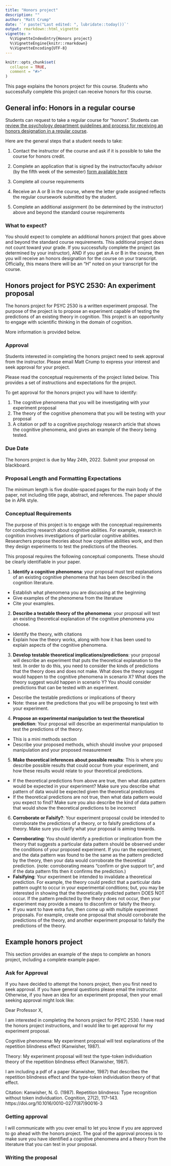 ```yaml
---
title: "Honors project"
description: ""
author: "Matt Crump"
date: '`r paste("Last edited: ", lubridate::today())`'
output: rmarkdown::html_vignette
vignette: >
  %\VignetteIndexEntry{Honors project}
  %\VignetteEngine{knitr::rmarkdown}
  %\VignetteEncoding{UTF-8}
---
```


```r
knitr::opts_chunk$set(
  collapse = TRUE,
  comment = "#>"
)
```

This page explains the honors project for this course. Students who successfully complete this project can receive honors for this course. 

## General info: Honors in a regular course

Students can request to take a regular course for "honors". Students can [review the psychology department guidelines and process for receiving an honors designation in a regular course](http://www.brooklyn.cuny.edu/web/academics/schools/naturalsciences/undergraduate/psychology/students/honors/coursework.php).

Here are the general steps that a student needs to take:

1. Contact the instructor of the course and ask if it is possible to take the course for honors credit.

2. Complete an application that is signed by the instructor/faculty advisor (by the fifth week of the semester) [form available here](http://www.brooklyn.cuny.edu/web/academics/schools/naturalsciences/undergraduate/psychology/students/honors/forms.php>)

3. Complete all course requirements

4. Receive an A or B in the course, where the letter grade assigned reflects the regular coursework submitted by the student.

5. Complete an additional assignment (to be determined by the instructor) above and beyond the standard course requirements

### What to expect?

You should expect to complete an additional honors project that goes above and beyond the standard course requirements. This additional project does not count toward your grade. If you successfully complete the project (as determined by your instructor), AND if you get an A or B in the course, then you will receive an honors designation for the course on your transcript. Officially, this means there will be an "H" noted on your transcript for the course.

## Honors project for PSYC 2530: An experiment proposal

The honors project for PSYC 2530 is a written experiment proposal. The purpose of the project is to propose an experiment capable of testing the predictions of an existing theory in cognition. This project is an opportunity to engage with scientific thinking in the domain of cognition.

More information is provided below.

### Approval

Students interested in completing the honors project need to seek approval from the instructor. Please email Matt Crump to express your interest and seek approval for your project.

Please read the conceptual requirements of the project listed below. This provides a set of instructions and expectations for the project.

To get approval for the honors project you will have to identify:

1. The cognitive phenomena that you will be investigating with your experiment proposal
2. The theory of the cognitive phenomena that you will be testing with your proposal
3. A citation or pdf to a cognitive psychology research article that shows the cognitive phenomena, and gives an example of the theory being tested.

### Due Date

The honors project is due by May 24th, 2022. Submit your proposal on blackboard.

### Proposal Length and Formatting Expectations

The minimum length is five double-spaced pages for the main body of the paper, not including title page, abstract, and references. The paper should be in APA style. 

### Conceptual Requirements

The purpose of this project is to engage with the conceptual requirements for conducting research about cognitive abilities. For example, research in cognition involves investigations of particular cognitive abilities. Researchers propose theories about how cognitive abilities work, and then they design experiments to test the predictions of the theories. 

This proposal requires the following conceptual components. These should be clearly identifiable in your paper.

1. **Identify a cognitive phenomena**: your proposal must test explanations of an existing cognitive phenomena that has been described in the cognition literature.
  - Establish what phenomena you are discussing at the beginning
  - Give examples of the phenomena from the literature
  - Cite your examples.
  
2. **Describe a testable theory of the phenomena**: your proposal will test an existing theoretical explanation of the cognitive phenomena you choose. 
  - Identify the theory, with citations
  - Explain how the theory works, along with how it has been used to explain aspects of the cognitive phenomena.
  
3. **Develop testable theoretical implications/predictions**: your proposal will describe an experiment that puts the theoretical explanation to the test. In order to do this, you need to consider the kinds of predictions that the theory does and does not make. What does the theory suggest would happen to the cognitive phenomena in scenario X? What does the theory suggest would happen in scenario Y? You should consider predictions that can be tested with an experiment.

  - Describe the testable predictions or implications of theory
  - Note: these are the predictions that you will be proposing to test with your experiment.

4. **Propose an experimental manipulation to test the theoretical prediction**: Your proposal will describe an experimental manipulation to test the predictions of the theory.
  - This is a mini methods section
  - Describe your proposed methods, which should involve your proposed manipulation and your proposed measurement
  
5. **Make theoretical inferences about possible results**: This is where you describe possible results that could occur from your experiment, and how these results would relate to your theoretical predictions. 
  - If the theoretical predictions from above are true, then what data pattern would be expected in your experiment? Make sure you describe what pattern of data would be expected given the theoretical predictions
  - If the theoretical predictions are not true, then what data pattern would you expect to find? Make sure you also describe the kind of data pattern that would show the theoretical predictions to be incorrect
  
6. **Corroborate or Falsify?**: Your experiment proposal could be intended to corroborate the predictions of a theory, or to falsify predictions of a theory. Make sure you clarify what your proposal is aiming towards.
  - **Corroborating**: You should identify a prediction or implication from the theory that suggests a particular data pattern should be observed under the conditions of your proposed experiment. If you ran the experiment, and the data pattern was found to be the same as the pattern predicted by the theory, then your data would corroborate the theoretical prediction. (note: corroborating means "confirm or give support to", and if the data pattern fits then it confirms the prediction.)
  - **Falsifying**: Your experiment be intended to invalidate a theoretical prediction. For example, the theory could predict that a particular data pattern ought to occur in your experimental conditions; but, you may be interested in showing that the theoretically predicted pattern DOES NOT occur. If the pattern predicted by the theory does not occur, then your experiment may provide a means to disconfirm or falsify the theory.
  - If you want to have extra fun, then come up with multiple experiment proposals. For example, create one proposal that should corroborate the predictions of the theory, and another experiment proposal to falsify the predictions of the theory.
  
## Example honors project

This section provides an example of the steps to complete an honors project, including a complete example paper.

### Ask for Approval

If you have decided to attempt the honors project, then you first need to seek approval. If you have general questions please email the instructor. Otherwise, if you have an idea for an experiment proposal, then your email seeking approval might look like:

Dear Professor X,

I am interested in completing the honors project for PSYC 2530. I have read the honors project instructions, and I would like to get approval for my experiment proposal. 

Cognitive phenomena: My experiment proposal will test explanations of the repetition blindness effect (Kanwisher, 1987).

Theory: My experiment proposal will test the type-token individuation theory of the repetition blindness effect (Kanwisher, 1987).

I am including a pdf of a paper (Kanwisher, 1987) that describes the repetition blindness effect and the type-token individuation theory of that effect.

Citation: Kanwisher, N. G. (1987). Repetition blindness: Type recognition without token individuation. Cognition, 27(2), 117–143. https://doi.org/10.1016/0010-0277(87)90016-3


### Getting approval

I will communicate with you over email to let you know if you are approved to go ahead with the honors project. The goal of the approval process is to make sure you have identified a cognitive phenomena and a theory from the literature that you can test in your proposal.

### Writing the proposal










